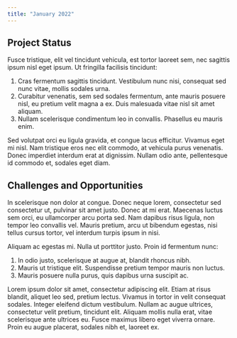```yaml
---
title: "January 2022"
---
```


## Project Status
Fusce tristique, elit vel tincidunt vehicula, est tortor laoreet sem, nec sagittis ipsum nisl eget ipsum. Ut fringilla facilisis tincidunt:

1. Cras fermentum sagittis tincidunt. Vestibulum nunc nisi, consequat sed nunc vitae, mollis sodales urna.
2. Curabitur venenatis, sem sed sodales fermentum, ante mauris posuere nisl, eu pretium velit magna a ex. Duis malesuada vitae nisl sit amet aliquam.
3. Nullam scelerisque condimentum leo in convallis. Phasellus eu mauris enim.

Sed volutpat orci eu ligula gravida, et congue lacus efficitur. Vivamus eget mi nisl. Nam tristique eros nec elit commodo, at vehicula purus venenatis. Donec imperdiet interdum erat at dignissim. Nullam odio ante, pellentesque id commodo et, sodales eget diam.

## Challenges and Opportunities
In scelerisque non dolor at congue. Donec neque lorem, consectetur sed consectetur ut, pulvinar sit amet justo. Donec at mi erat. Maecenas luctus sem orci, eu ullamcorper arcu porta sed. Nam dapibus risus ligula, non tempor leo convallis vel. Mauris pretium, arcu ut bibendum egestas, nisi tellus cursus tortor, vel interdum turpis ipsum in nisi.

Aliquam ac egestas mi. Nulla ut porttitor justo. Proin id fermentum nunc:

1. In odio justo, scelerisque at augue at, blandit rhoncus nibh.
2. Mauris ut tristique elit. Suspendisse pretium tempor mauris non luctus.
3. Mauris posuere nulla purus, quis dapibus urna suscipit ac.

Lorem ipsum dolor sit amet, consectetur adipiscing elit. Etiam at risus blandit, aliquet leo sed, pretium lectus. Vivamus in tortor in velit consequat sodales. Integer eleifend dictum vestibulum. Nullam ac augue ultrices, consectetur velit pretium, tincidunt elit. Aliquam mollis nulla erat, vitae scelerisque ante ultrices eu. Fusce maximus libero eget viverra ornare. Proin eu augue placerat, sodales nibh et, laoreet ex.
